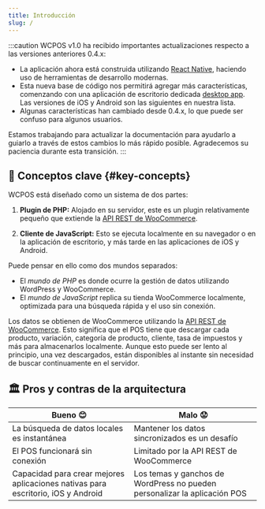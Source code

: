 ```yaml
---
title: Introducción
slug: /
---
```



:::caution
WCPOS v1.0 ha recibido importantes actualizaciones respecto a las versiones anteriores 0.4.x:

- La aplicación ahora está construida utilizando [React Native](https://reactnative.dev/), haciendo uso de herramientas de desarrollo modernas.
- Esta nueva base de código nos permitirá agregar más características, comenzando con una aplicación de escritorio dedicada [desktop app](https://github.com/wcpos/electron/releases). Las versiones de iOS y Android son las siguientes en nuestra lista.
- Algunas características han cambiado desde 0.4.x, lo que puede ser confuso para algunos usuarios.

Estamos trabajando para actualizar la documentación para ayudarlo a guiarlo a través de estos cambios lo más rápido posible. Agradecemos su paciencia durante esta transición.
:::

## 🔑 Conceptos clave {#key-concepts}

WCPOS está diseñado como un sistema de dos partes:

1. **Plugin de PHP:** Alojado en su servidor, este es un plugin relativamente pequeño que extiende la [API REST de WooCommerce](/reference/wc-rest-api).

2. **Cliente de JavaScript:** Esto se ejecuta localmente en su navegador o en la aplicación de escritorio, y más tarde en las aplicaciones de iOS y Android.

Puede pensar en ello como dos mundos separados:

- El _mundo de PHP_ es donde ocurre la gestión de datos utilizando WordPress y WooCommerce.
- El _mundo de JavaScript_ replica su tienda WooCommerce localmente, optimizada para una búsqueda rápida y el uso sin conexión.

<LocalizedSVG svgName="pos-client-woo-server" />

Los datos se obtienen de WooCommerce utilizando la [API REST de WooCommerce](https://woocommerce.github.io/woocommerce-rest-api-docs/). Esto significa que el POS tiene que descargar cada producto, variación, categoría de producto, cliente, tasa de impuestos y más para almacenarlos localmente. Aunque esto puede ser lento al principio, una vez descargados, están disponibles al instante sin necesidad de buscar continuamente en el servidor.

## 🏛️ Pros y contras de la arquitectura

| Bueno 😊                                                                         | Malo 😟                                                                   |
| -------------------------------------------------------------------------------- | ------------------------------------------------------------------------- |
| La búsqueda de datos locales es instantánea                                      | Mantener los datos sincronizados es un desafío                            |
| El POS funcionará sin conexión                                                   | Limitado por la API REST de WooCommerce                                   |
| Capacidad para crear mejores aplicaciones nativas para escritorio, iOS y Android | Los temas y ganchos de WordPress no pueden personalizar la aplicación POS |
